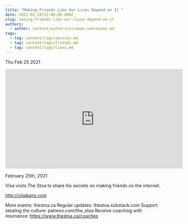 ```yaml
---
title: "Making Friends Like Our Lives Depend on It "
date: 2021-02-24T23:00:00.000Z
slug: making-friends-like-our-lives-depend-on-it
authors:
  - author: content/authors/visakan-veerasamy.md
tags:
  - tag: content/tags/session.md
  - tag: content/tags/friends.md
  - tag: content/tags/lives.md
---
```






Thu Feb 25 2021

<iframe width="560" height="315" src="https://www.youtube.com/embed/oHD-jQvm3R0" title="Making Friends Like Our Lives Depend on It (Because It Does) w/ Visakan Veerasamy" frameborder="0" allow="accelerometer; autoplay; clipboard-write; encrypted-media; gyroscope; picture-in-picture" allowfullscreen ></iframe>

February 25th, 2021

Visa visits The Stoa to share his secrets on making friends on the internet.

http://visakanv.com

More events: thestoa.ca
Regular updates: thestoa.substack.com
Support stealing the culture: patreon.com/the_stoa
Receive coaching with resonance: https://www.thestoa.ca/coaches


